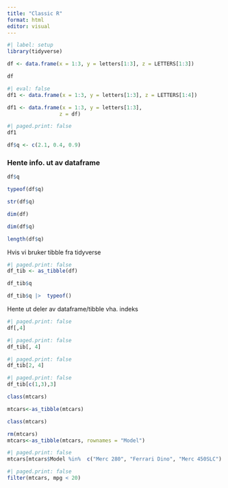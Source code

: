 ```yaml
---
title: "Classic R"
format: html
editor: visual
---
```


```r
#| label: setup
library(tidyverse)
```


```r
df <- data.frame(x = 1:3, y = letters[1:3], z = LETTERS[1:3])
```


```r
df
```

```r
#| eval: false
df1 <- data.frame(x = 1:3, y = letters[1:3], z = LETTERS[1:4])
```

```r
df1 <- data.frame(x = 1:3, y = letters[1:3], 
                 z = df)
```

```r
#| paged.print: false
df1
```

```r
df$q <- c(2.1, 0.4, 0.9)
```

### Hente info. ut av dataframe

```r
df$q
```

```r
typeof(df$q)
```

```r
str(df$q)
```

```r
dim(df)
```

```r
dim(df$q)
```

```r
length(df$q)
```

Hvis vi bruker tibble fra tidyverse

```r
#| paged.print: false
df_tib <- as_tibble(df)
```

```r
df_tib$q
```

```r
df_tib$q |>  typeof()
```

Hente ut deler av dataframe/tibble vha. indeks

```r
#| paged.print: false
df[,4]
```

```r
#| paged.print: false
df_tib[, 4]
```

```r
#| paged.print: false
df_tib[2, 4]
```

```r
#| paged.print: false
df_tib[c(1,3),3]
```
```r
class(mtcars)
```
```r
mtcars<-as_tibble(mtcars)
```

```r
class(mtcars)
```
```r
rm(mtcars)
mtcars<-as_tibble(mtcars, rownames = "Model")
```

```r
#| paged.print: false
mtcars[mtcars$Model %in%  c("Merc 280", "Ferrari Dino", "Merc 450SLC") , names(mtcars) %in% c("Model", "mpg", "wt")]
```
```r
#| paged.print: false
filter(mtcars, mpg < 20)
```

